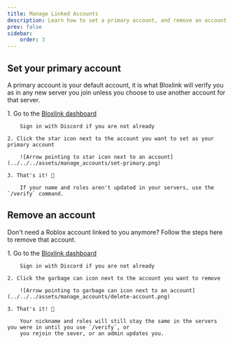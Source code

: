 ```yaml
---
title: Manage Linked Accounts
description: Learn how to set a primary account, and remove an account.
prev: false
sidebar:
    order: 3
---
```



## Set your primary account

A primary account is your default account, it is what Bloxlink will verify you as in any new server you join
unless you choose to use another account for that server.

<YouTube id="https://youtu.be/nQ6eUVMu9BU" title="Set your primary account" params="start=72&end=90"/>

<Steps>
    1. Go to the <a href="https://blox.link/user/dashboard" target="_blank">Bloxlink dashboard</a>

        Sign in with Discord if you are not already

    2. Click the star icon next to the account you want to set as your primary account

        ![Arrow pointing to star icon next to an account](../../../assets/manage_accounts/set-primary.png)

    3. That's it! 🎉

        If your name and roles aren't updated in your servers, use the `/verify` command.
</Steps>

## Remove an account

Don't need a Roblox account linked to you anymore? Follow the steps here to remove that account.

<YouTube id="https://youtu.be/nQ6eUVMu9BU" title="Remove an account" params="start=90"/>

<Steps>
    1. Go to the <a href="https://blox.link/user/dashboard" target="_blank">Bloxlink dashboard</a>

        Sign in with Discord if you are not already

    2. Click the garbage can icon next to the account you want to remove

        ![Arrow pointing to garbage can icon next to an account](../../../assets/manage_accounts/delete-account.png)

    3. That's it! 🎉

        Your nickname and roles will still stay the same in the servers you were in until you use `/verify`, or
        you rejoin the sever, or an admin updates you.
</Steps>
